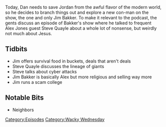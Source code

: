 {{DEFAULTSORT:
    #_EPISODE_0175:Giants And Bonus Potatoes
}}{{Episode
    | title           = Giants And Bonus Potatoes
    | caption         = Listen to this episode on [https://knowledgefight.libsyn.com/knowledge-fight-giants-and-bonus-potatoes Libsyn] [https://open.spotify.com/episode/4yAL2N8H9Gdrn6fj1mJOm2 Spotify]
    | episodeNumber   = 175
    | length          = 01:58:30
    | airDate         = June 27, 2018
    | episodeType     = [[:Category:Wacky Wednesday|Wacky Wednesday]]
    | appearance      = [[Jim Bakker]], [[Steve Quayle]], [[Lindon LaRouche]], [[Lorrie Bakker]], [[Matt Drudge]]
    | previousEpisode = [[174: February 11, 2009]]
    | nextEpisode     = [[176: June 28, 2018]]
}}

{{Stub}}

Today, Dan needs to save Jordan from the awful flavor of the modern world, so he decides to branch things out and explore a new con-man on the show, the one and only Jim Bakker. To make it relevant to the podcast, the gents discuss an episode of Bakker's show where he talked to frequent Alex Jones guest Steve Quayle about a whole lot of nonsense, but weirdly not much about Jesus.

==Tidbits==

*Jim offers survival food in buckets, deals that aren't deals
*Steve Quayle discusses the lineage of giants
*Steve talks about cyber attacks
*Jim Bakker is basically Alex but more religious and selling way more
*Jim runs a scam college

==Notable Bits==

*Neighbors

[[Category:Episodes]]
[[Category:Wacky Wednesday]]
